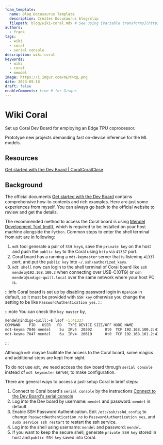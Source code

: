 ```yaml
---
foam_template:
  name: Blog Docusaurus Template
  description: Creates Docusaurus blog/slip
  filepath: blog/wiki-coral.mdx # See using [Variable transforms](https://code.visualstudio.com/docs/editor/userdefinedsnippets#_variable-transforms )
authors:
  - frank
tags:
  - wiki
  - coral
  - serial console
description: wiki-coral
keywords:
  - wiki
  - coral
  - mendel
image: https://i.imgur.com/mErPwqL.png
date: 2023-09-18
draft: false
enableComments: true # for Gisqus
---
```


# Wiki Coral

Set up Coral Dev Board for employing an Edge TPU coprocessor.

Prototype new projects demanding fast on-device inference for the ML models.

<!--truncate-->

## Resources

[Get started with the Dev Board | CoralCoralClose](https://coral.ai/docs/dev-board/get-started/)

## Background

The official documents [Get started with the Dev Board](https://coral.ai/docs/dev-board/get-started/) contains comprehensive how-to contents and rich examples. Here are just some experiences from myself. You can always go back to the official website to review and get the details.

The recommended method to access the Coral board is using [Mendel Development Tool (mdt)](https://coral.ai/docs/dev-board/mdt/), which is required to be installed on your host machine alongside the `Python`. Common steps to enter the shell terminal from `mdt` are in following:

1. `mdt` tool generate a pair of `SSH key`s, save the `private key` on the host and push the `public key` to the Coral using `http` via `41337` port.
2. Coral board has a running a `mdt-keymaster` server that is listening `41337` port, and put the `public key` into `~/.ssh/authorized_keys`.
3. `mdt shell` now can login to the shell terminal of Coral board like `ssh mendel@192.168.100.2` when connecting over USB-C(OTG) or `ssh mendel@indigo-quill.local` over the same network where your host PC is.

:::info
Coral board is set up by disabling password login in `OpenSSH` in default, so it must be provided with `SSH key` otherwise you change the setting to be like `PasswordAuthentication yes`.
:::

:::note
You can check the `key master` by,

```sh
mendel@indigo-quill:~$ lsof -i:41337
COMMAND    PID   USER   FD   TYPE DEVICE SIZE/OFF NODE NAME
mdt-keyma 7846 mendel    5u  IPv4  20302      0t0  TCP 192.168.100.2:41337 (LISTEN)
mdt-keyma 7847 mendel    6u  IPv4  20619      0t0  TCP 192.168.101.2:41337 (LISTEN)
```

:::

Although `mdt` maybe facilitate the access to the Coral board, some magics and additional steps are kept from sight.

To do not use `mdt`, we need access the dev board through `serial console` instead of `mdt keymaster` server, to make configuration.

There are general ways to access a just-setup Coral in brief steps:

1. Connect to Coral board's `serial console` by the instructions [Connect to the Dev Board's serial console](https://coral.ai/docs/dev-board/serial-console/)
2. Log into the Dev board by username: `mendel` and password: `mendel` in default.
3. Enable SSH Password Authentication. Edit `/etc/ssh/sshd_config` to change `PasswordAuthentication no` to `PasswordAuthentication yes`, and `sudo service ssh restart` to restart the ssh service.
4. Log into the shell using username: `mendel` and password: `mendel`.
5. If you want to keep the secure shell, generate `private SSH key` stored in host and `public SSH key` saved into Coral.
